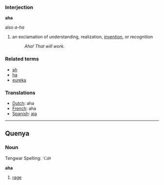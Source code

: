 ===Interjection===

'''aha'''
;also ''a-ha''

# an exclamation of understanding, realization, [[invent]]ion, or recognition
#: ''Aha! That will work.''

===Related terms===
*[[ah]]
*[[ha]]
*[[eureka]]

===Translations===
*[[Dutch]]: aha
*[[French]]: aha
*[[Spanish]]: [[aja]]
----
==Quenya==
===Noun===
Tengwar Spelling: <font face="Tengwar Quenya">`Cd#</font>

'''aha'''

#[[rage]]